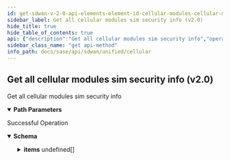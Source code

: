 ```yaml
---
id: get-sdwan-v-2-0-api-elements-element-id-cellular-modules-cellular-module-id-sim-security
sidebar_label: Get all cellular modules sim security info (v2.0)
hide_title: true
hide_table_of_contents: true
api: {"description":"Get all cellular modules sim security info","operationId":"get-sdwan-v2.0-api-elements-element_id-cellular_modules-cellular_module_id-sim_security","parameters":[{"description":"Element Id","in":"path","name":"element_id","required":true,"schema":{"description":"Element Id","type":"string"}},{"description":"Cellular Module Id","in":"path","name":"cellular_module_id","required":true,"schema":{"description":"Cellular Module Id","type":"string"}}],"responses":{"200":{"content":{"application/json":{"schema":{"allOf":[{"properties":{"count":{"format":"int32","type":"integer"},"id":{"type":"string"},"type":{"type":"string"}}},{"properties":{"items":{"items":{"properties":{"description":{"description":"Description: Size(max = 256, error = DESCRIPTION_EXCEEDS_LIMIT: Description length exceeds limit, min = 0) ","type":"string"},"id":{"description":"Id","type":"string"},"name":{"description":"Name: Required(error = NAME_REQD: Please provide resource name.) Size(max = 128, error = NAME_EXCEEDS_LIMIT: Name of the resource exceeds limit., min = 0) ","type":"string"},"pin":{"description":"Pin: Size(max = 256, error = SIM_SECURITY_CONFIG_INVALID_PIN: Sim security invalid pin - Null pin allowed. For non-null pin, must be numeric with minimum 4 and maximum 8 digits, and must be sent as a base64 encoded string., min = 0) ","type":"string"},"remove_pin":{"description":"Remove Pin: Required(error = SIM_SECURITY_CONFIG_REMOVE_PIN_REQD: Sim security remove pin required. Must be false when pin is non-null and must be true when pin is null.) ","type":"boolean"},"slot_number":{"description":"Slot Number: NotNull(error = SIM_SECURITY_CONFIG_SLOT_NUMBER_REQD: Sim slot number required.) ","format":"int32","type":"integer"},"tags":{"description":"Tags: ListString(allowDuplicate = false, allowEmpty = true, allowNull = true, length = 128, listMaxSize = 10, error = INVALID_TAG: Maximum 10 Unique tags of length 1024 each are allowed, noTrim = false, regex = [^,\\\\s]+, required = false) ","items":{"description":"Tags","type":"string"},"type":"array"}},"required":["remove_pin","slot_number","name"]},"type":"array"}},"type":"object"}]}}},"description":"Successful Operation"}},"tags":["Cellular"],"method":"get","path":"/sdwan/v2.0/api/elements/{element_id}/cellular_modules/{cellular_module_id}/sim_security","info":{"contact":{},"description":"List of APIs used to manage the cellular device, services, APN profiles, and modules.","title":"Cellular","version":"Latest"},"postman":{"name":"Get all cellular modules sim security info (v2.0)","description":{"content":"Get all cellular modules sim security info","type":"text/plain"},"url":{"path":["sdwan","v2.0","api","elements",":element_id","cellular_modules",":cellular_module_id","sim_security"],"host":["{{baseUrl}}"],"query":[],"variable":[{"disabled":false,"description":{"content":"(Required) Element Id","type":"text/plain"},"type":"any","value":"","key":"element_id"},{"disabled":false,"description":{"content":"(Required) Cellular Module Id","type":"text/plain"},"type":"any","value":"","key":"cellular_module_id"}]},"header":[{"key":"Accept","value":"application/json"}],"method":"GET"}}
sidebar_class_name: "get api-method"
info_path: docs/sase/api/sdwan/unified/cellular
---
```



## Get all cellular modules sim security info (v2.0)



Get all cellular modules sim security info

<details style={{"marginBottom":"1rem"}} data-collapsed={false} open={true}><summary style={{}}><strong>Path Parameters</strong></summary><div><ul><ParamsItem className={"paramsItem"} param={{"description":"Element Id","in":"path","name":"element_id","required":true,"schema":{"description":"Element Id","type":"string"}}}></ParamsItem><ParamsItem className={"paramsItem"} param={{"description":"Cellular Module Id","in":"path","name":"cellular_module_id","required":true,"schema":{"description":"Cellular Module Id","type":"string"}}}></ParamsItem></ul></div></details><div><ApiTabs><TabItem label={"200"} value={"200"}><div>

Successful Operation

</div><div><details style={{}} data-collapsed={false} open={true}><summary style={{"textAlign":"left"}}><strong>Schema</strong></summary><div style={{"textAlign":"left","marginLeft":"1rem"}}></div><ul style={{"marginLeft":"1rem"}}><SchemaItem collapsible={false} name={"count"} required={false} schemaDescription={undefined} schemaName={"int32"} qualifierMessage={undefined}></SchemaItem><SchemaItem collapsible={false} name={"id"} required={false} schemaDescription={undefined} schemaName={"string"} qualifierMessage={undefined}></SchemaItem><SchemaItem collapsible={false} name={"type"} required={false} schemaDescription={undefined} schemaName={"string"} qualifierMessage={undefined}></SchemaItem><SchemaItem collapsible={true} className={"schemaItem"}><details style={{}}><summary style={{}}><strong>items</strong><span style={{"opacity":"0.6"}}> undefined[]</span></summary><div style={{"marginLeft":"1rem"}}><SchemaItem collapsible={false} name={"description"} required={false} schemaDescription={"Description: Size(max = 256, error = DESCRIPTION_EXCEEDS_LIMIT: Description length exceeds limit, min = 0) "} schemaName={"string"} qualifierMessage={undefined}></SchemaItem><SchemaItem collapsible={false} name={"id"} required={false} schemaDescription={"Id"} schemaName={"string"} qualifierMessage={undefined}></SchemaItem><SchemaItem collapsible={false} name={"name"} required={true} schemaDescription={"Name: Required(error = NAME_REQD: Please provide resource name.) Size(max = 128, error = NAME_EXCEEDS_LIMIT: Name of the resource exceeds limit., min = 0) "} schemaName={"string"} qualifierMessage={undefined}></SchemaItem><SchemaItem collapsible={false} name={"pin"} required={false} schemaDescription={"Pin: Size(max = 256, error = SIM_SECURITY_CONFIG_INVALID_PIN: Sim security invalid pin - Null pin allowed. For non-null pin, must be numeric with minimum 4 and maximum 8 digits, and must be sent as a base64 encoded string., min = 0) "} schemaName={"string"} qualifierMessage={undefined}></SchemaItem><SchemaItem collapsible={false} name={"remove_pin"} required={true} schemaDescription={"Remove Pin: Required(error = SIM_SECURITY_CONFIG_REMOVE_PIN_REQD: Sim security remove pin required. Must be false when pin is non-null and must be true when pin is null.) "} schemaName={"boolean"} qualifierMessage={undefined}></SchemaItem><SchemaItem collapsible={false} name={"slot_number"} required={true} schemaDescription={"Slot Number: NotNull(error = SIM_SECURITY_CONFIG_SLOT_NUMBER_REQD: Sim slot number required.) "} schemaName={"int32"} qualifierMessage={undefined}></SchemaItem><SchemaItem collapsible={false} name={"tags"} required={false} schemaDescription={"Tags: ListString(allowDuplicate = false, allowEmpty = true, allowNull = true, length = 128, listMaxSize = 10, error = INVALID_TAG: Maximum 10 Unique tags of length 1024 each are allowed, noTrim = false, regex = [^,\\\\s]+, required = false) "} schemaName={"string[]"} qualifierMessage={undefined}></SchemaItem></div></details></SchemaItem></ul></details></div></TabItem></ApiTabs></div>
      